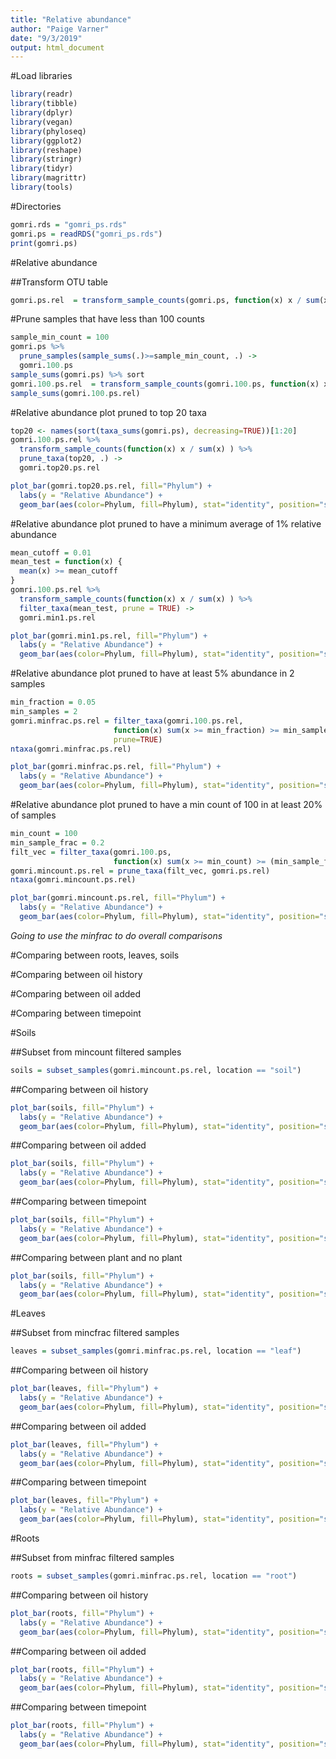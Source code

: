 ```yaml
---
title: "Relative abundance"
author: "Paige Varner"
date: "9/3/2019"
output: html_document
---
```




#Load libraries
```r
library(readr)
library(tibble)
library(dplyr)
library(vegan)
library(phyloseq)
library(ggplot2)
library(reshape)
library(stringr)
library(tidyr)
library(magrittr)
library(tools)
```




#Directories
```r
gomri.rds = "gomri_ps.rds"
gomri.ps = readRDS("gomri_ps.rds")
print(gomri.ps)
```



#Relative abundance

##Transform OTU table
```r
gomri.ps.rel  = transform_sample_counts(gomri.ps, function(x) x / sum(x) )
```




#Prune samples that have less than 100 counts
```r
sample_min_count = 100
gomri.ps %>%
  prune_samples(sample_sums(.)>=sample_min_count, .) ->
  gomri.100.ps
sample_sums(gomri.ps) %>% sort
gomri.100.ps.rel  = transform_sample_counts(gomri.100.ps, function(x) x / sum(x) )
sample_sums(gomri.100.ps.rel)
```



#Relative abundance plot pruned to top 20 taxa
```r
top20 <- names(sort(taxa_sums(gomri.ps), decreasing=TRUE))[1:20]
gomri.100.ps.rel %>%
  transform_sample_counts(function(x) x / sum(x) ) %>%
  prune_taxa(top20, .) ->
  gomri.top20.ps.rel

plot_bar(gomri.top20.ps.rel, fill="Phylum") +
  labs(y = "Relative Abundance") +
  geom_bar(aes(color=Phylum, fill=Phylum), stat="identity", position="stack")
```




#Relative abundance plot pruned to have a minimum average of 1% relative abundance
```r
mean_cutoff = 0.01
mean_test = function(x) {
  mean(x) >= mean_cutoff
}
gomri.100.ps.rel %>%
  transform_sample_counts(function(x) x / sum(x) ) %>%
  filter_taxa(mean_test, prune = TRUE) ->
  gomri.min1.ps.rel

plot_bar(gomri.min1.ps.rel, fill="Phylum") +
  labs(y = "Relative Abundance") +
  geom_bar(aes(color=Phylum, fill=Phylum), stat="identity", position="stack")
```


#Relative abundance plot pruned to have at least 5% abundance in 2 samples
```r
min_fraction = 0.05
min_samples = 2
gomri.minfrac.ps.rel = filter_taxa(gomri.100.ps.rel, 
                       function(x) sum(x >= min_fraction) >= min_samples,
                       prune=TRUE)
ntaxa(gomri.minfrac.ps.rel)

plot_bar(gomri.minfrac.ps.rel, fill="Phylum") +
  labs(y = "Relative Abundance") +
  geom_bar(aes(color=Phylum, fill=Phylum), stat="identity", position="stack")
```



#Relative abundance plot pruned to have a min count of 100 in at least 20% of samples
```r
min_count = 100
min_sample_frac = 0.2
filt_vec = filter_taxa(gomri.100.ps, 
                       function(x) sum(x >= min_count) >= (min_sample_frac*length(x)))
gomri.mincount.ps.rel = prune_taxa(filt_vec, gomri.ps.rel)
ntaxa(gomri.mincount.ps.rel)

plot_bar(gomri.mincount.ps.rel, fill="Phylum") +
  labs(y = "Relative Abundance") +
  geom_bar(aes(color=Phylum, fill=Phylum), stat="identity", position="stack")
```




*Going to use the minfrac to do overall comparisons*


#Comparing between roots, leaves, soils


#Comparing between oil history


#Comparing between oil added


#Comparing between timepoint


#Soils

##Subset from mincount filtered samples
```r
soils = subset_samples(gomri.mincount.ps.rel, location == "soil")
```

##Comparing between oil history
```r
plot_bar(soils, fill="Phylum") +
  labs(y = "Relative Abundance") +
  geom_bar(aes(color=Phylum, fill=Phylum), stat="identity", position="stack") + facet_grid(~oil_history, scale = "free_x") + theme_bw() + theme(axis.text.x = element_blank(), axis.ticks.x = element_blank())
```


##Comparing between oil added
```r
plot_bar(soils, fill="Phylum") +
  labs(y = "Relative Abundance") +
  geom_bar(aes(color=Phylum, fill=Phylum), stat="identity", position="stack") + facet_grid(~oil_added, scale = "free_x") + theme_bw() + theme(axis.text.x = element_blank(), axis.ticks.x = element_blank())
```

##Comparing between timepoint
```r
plot_bar(soils, fill="Phylum") +
  labs(y = "Relative Abundance") +
  geom_bar(aes(color=Phylum, fill=Phylum), stat="identity", position="stack") + facet_grid(~timepoint, scale = "free_x") + theme_bw() + theme(axis.text.x = element_blank(), axis.ticks.x = element_blank())
```

##Comparing between plant and no plant
```r
plot_bar(soils, fill="Phylum") +
  labs(y = "Relative Abundance") +
  geom_bar(aes(color=Phylum, fill=Phylum), stat="identity", position="stack") + facet_grid(~plant, scale = "free_x") + theme_bw() + theme(axis.text.x = element_blank(), axis.ticks.x = element_blank())
```


#Leaves

##Subset from mincfrac filtered samples
```r
leaves = subset_samples(gomri.minfrac.ps.rel, location == "leaf")
```

##Comparing between oil history
```r
plot_bar(leaves, fill="Phylum") +
  labs(y = "Relative Abundance") +
  geom_bar(aes(color=Phylum, fill=Phylum), stat="identity", position="stack") + facet_grid(~oil_history, scale = "free_x") + theme_bw() + theme(axis.text.x = element_blank(), axis.ticks.x = element_blank())
```

##Comparing between oil added
```r
plot_bar(leaves, fill="Phylum") +
  labs(y = "Relative Abundance") +
  geom_bar(aes(color=Phylum, fill=Phylum), stat="identity", position="stack") + facet_grid(~oil_added, scale = "free_x") + theme_bw() + theme(axis.text.x = element_blank(), axis.ticks.x = element_blank())
```


##Comparing between timepoint
```r
plot_bar(leaves, fill="Phylum") +
  labs(y = "Relative Abundance") +
  geom_bar(aes(color=Phylum, fill=Phylum), stat="identity", position="stack") + facet_grid(~timepoint, scale = "free_x") + theme_bw() + theme(axis.text.x = element_blank(), axis.ticks.x = element_blank())
```



#Roots

##Subset from minfrac filtered samples
```r
roots = subset_samples(gomri.minfrac.ps.rel, location == "root")
```

##Comparing between oil history
```r
plot_bar(roots, fill="Phylum") +
  labs(y = "Relative Abundance") +
  geom_bar(aes(color=Phylum, fill=Phylum), stat="identity", position="stack") + facet_grid(~oil_history, scale = "free_x") + theme_bw() + theme(axis.text.x = element_blank(), axis.ticks.x = element_blank())
```


##Comparing between oil added
```r
plot_bar(roots, fill="Phylum") +
  labs(y = "Relative Abundance") +
  geom_bar(aes(color=Phylum, fill=Phylum), stat="identity", position="stack") + facet_grid(~oil_added, scale = "free_x") + theme_bw() + theme(axis.text.x = element_blank(), axis.ticks.x = element_blank())
```

##Comparing between timepoint
```r
plot_bar(roots, fill="Phylum") +
  labs(y = "Relative Abundance") +
  geom_bar(aes(color=Phylum, fill=Phylum), stat="identity", position="stack") + facet_grid(~timepoint, scale = "free_x") + theme_bw() + theme(axis.text.x = element_blank(), axis.ticks.x = element_blank())
```


































